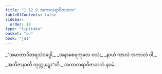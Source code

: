 ```yaml
---
title: "1.12.9 အကာလရာဝိဇာတက"
tableOfContents: false
sidebar:
  order: 10
type: "tipitaka"
basket: "su"
book: "ja1"
---
```



<DynamicBreadcrumb />

<Division number="119" book="ja1">

<Paragraph number="263" type="verses" book="ja1">
_“အမာတာပိတရသံဝဒ္ဓေါ,_  
_အနာစေရကုလေ ဝသံ;_  
_နာယံ ကာလံ အကာလံ ဝါ,_  
_အဘိဇာနာတိ ကုက္ကုဋော”တိ._  


</Paragraph>
</Division>

<Paragraph number="264" type="center" book="ja1">
အကာလရာဝိဇာတကံ နဝမံ.
</Paragraph>